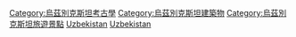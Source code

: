 {{Commons category|Archaeological sites in Uzbekistan}}

[[Category:烏茲別克斯坦考古學|Category:烏茲別克斯坦考古學]]
[[Category:烏茲別克斯坦建築物|Category:烏茲別克斯坦建築物]]
[[Category:烏茲別克斯坦旅遊景點|Category:烏茲別克斯坦旅遊景點]]
[[Category:亞洲考古遺址|Uzbekistan]]
[[Category:各國考古遺址|Uzbekistan]]